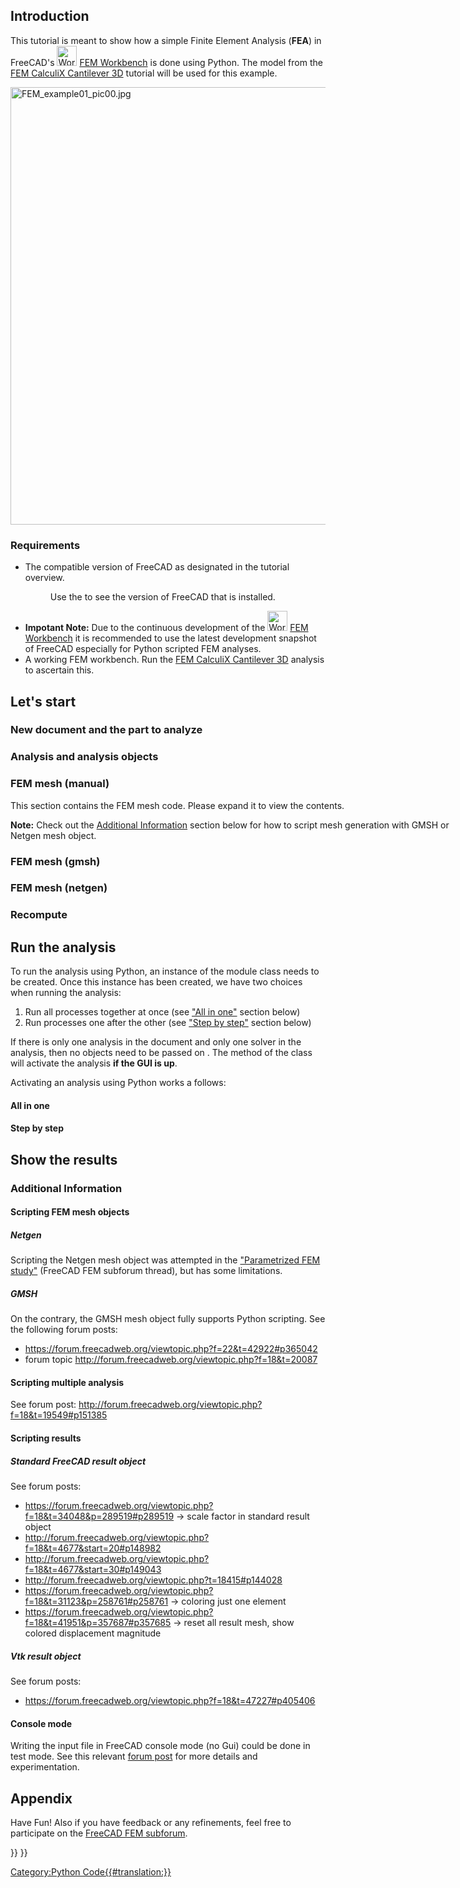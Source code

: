 <languages/>
<translate>

<!--T:1-->
{{TutorialInfo
|Topic= Finite Element Analysis
|Level= Intermediate
|Time= 30 minutes
|Author=[http://www.freecadweb.org/wiki/index.php?title=User:Berndhahnebach Bernd]
|FCVersion=0.18.15985 or above
|Files=
}}

== Introduction == <!--T:36-->

<!--T:2-->
This tutorial is meant to show how a simple Finite Element Analysis ('''FEA''') in FreeCAD's [[Image:Workbench_FEM.svg|32px]] [[FEM_Workbench|FEM Workbench]] is done using Python. The model from the [[FEM_CalculiX_Cantilever_3D|FEM CalculiX Cantilever 3D]] tutorial will be used for this example.

</translate>
[[Image:FEM_example01_pic00.jpg|700px]]
<translate>

=== Requirements === <!--T:37-->

<!--T:5-->
* The compatible version of FreeCAD as designated in the tutorial overview.
*: Use the {{MenuCommand|Help → About FreeCAD}} to see the version of FreeCAD that is installed.
* '''Impotant Note:''' Due to the continuous development of the [[Image:Workbench_FEM.svg|32px]] [[FEM_Workbench|FEM Workbench]] it is recommended to use the latest development snapshot of FreeCAD especially for Python scripted FEM analyses.
* A working FEM workbench. Run the [[FEM_CalculiX_Cantilever_3D|FEM CalculiX Cantilever 3D]] analysis to ascertain this.

== Let's start == <!--T:10-->

=== New document and the part to analyze === <!--T:38-->

</translate>
{{Code|code=
# new document
doc = App.newDocument("Scripted_CalculiX_Cantilever3D")

# part
import Part
box_obj = doc.addObject('Part::Box', 'Box')
box_obj.Height = box_obj.Width = 1000
box_obj.Length = 8000

# see how our part looks like
import FreeCADGui
FreeCADGui.ActiveDocument.activeView().viewAxonometric()
FreeCADGui.SendMsgToActiveView("ViewFit")

#
}}
<translate>

=== Analysis and analysis objects === <!--T:11-->

</translate>
{{Code|code=
# let us create some objects

# import to create objects
import ObjectsFem

# analysis
analysis_object = ObjectsFem.makeAnalysis(doc, "Analysis")

# solver (we gone use the well tested CcxTools solver object)
solver_object = ObjectsFem.makeSolverCalculixCcxTools(doc, "CalculiX")
solver_object.GeometricalNonlinearity = 'linear'
solver_object.ThermoMechSteadyState = True
solver_object.MatrixSolverType = 'default'
solver_object.IterationsControlParameterTimeUse = False
analysis_object.addObject(solver_object)

# material
material_object = ObjectsFem.makeMaterialSolid(doc, "SolidMaterial")
mat = material_object.Material
mat['Name'] = "Steel-Generic"
mat['YoungsModulus'] = "210000 MPa"
mat['PoissonRatio'] = "0.30"
mat['Density'] = "7900 kg/m^3"
material_object.Material = mat
analysis_object.addObject(material_object)

# fixed_constraint
fixed_constraint = ObjectsFem.makeConstraintFixed(doc, "FemConstraintFixed")
fixed_constraint.References = [(doc.Box, "Face1")]
analysis_object.addObject(fixed_constraint)

# force_constraint
force_constraint = ObjectsFem.makeConstraintForce(doc, "FemConstraintForce")
force_constraint.References = [(doc.Box, "Face2")]
force_constraint.Force = 9000000.0
force_constraint.Direction = (doc.Box, ["Edge5"])
force_constraint.Reversed = True
analysis_object.addObject(force_constraint)

}}
<translate>

</translate>
<!-- START of FEM mesh collapsible section below. Do not erase! -->
<div class="mw-collapsible mw-collapsed toccolours" style="width:750px ">
<translate>

=== FEM mesh (manual) === <!--T:39-->

<!--T:12-->
This section contains the FEM mesh code. Please expand it to view the contents.

<!--T:27-->
'''Note:''' Check out the [[#Additional_Information|Additional Information]] section below for how to script mesh generation with GMSH or Netgen mesh object.

</translate>
<div class="mw-collapsible-content">
{{Code|code=
# mesh
import Fem
femmesh = Fem.FemMesh()

# nodes
femmesh.addNode(8000.0, 1000.0, 0.0, 1)
femmesh.addNode(8000.0, 1000.0, 1000.0, 2)
femmesh.addNode(8000.0, 0.0, 0.0, 3)
femmesh.addNode(8000.0, 0.0, 1000.0, 4)
femmesh.addNode(0.0, 1000.0, 0.0, 5)
femmesh.addNode(0.0, 1000.0, 1000.0, 6)
femmesh.addNode(0.0, 0.0, 0.0, 7)
femmesh.addNode(0.0, 0.0, 1000.0, 8)
femmesh.addNode(728.0, 1000.0, 1000.0, 9)
femmesh.addNode(1456.0, 1000.0, 1000.0, 10)
femmesh.addNode(2184.0, 1000.0, 1000.0, 11)
femmesh.addNode(2912.0, 1000.0, 1000.0, 12)
femmesh.addNode(3640.0, 1000.0, 1000.0, 13)
femmesh.addNode(4368.0, 1000.0, 1000.0, 14)
femmesh.addNode(5096.0, 1000.0, 1000.0, 15)
femmesh.addNode(5824.0, 1000.0, 1000.0, 16)
femmesh.addNode(6552.0, 1000.0, 1000.0, 17)
femmesh.addNode(7280.0, 1000.0, 1000.0, 18)
femmesh.addNode(728.0, 0.0, 1000.0, 19)
femmesh.addNode(1456.0, 0.0, 1000.0, 20)
femmesh.addNode(2184.0, 0.0, 1000.0, 21)
femmesh.addNode(2912.0, 0.0, 1000.0, 22)
femmesh.addNode(3640.0, 0.0, 1000.0, 23)
femmesh.addNode(4368.0, 0.0, 1000.0, 24)
femmesh.addNode(5096.0, 0.0, 1000.0, 25)
femmesh.addNode(5824.0, 0.0, 1000.0, 26)
femmesh.addNode(6552.0, 0.0, 1000.0, 27)
femmesh.addNode(7280.0, 0.0, 1000.0, 28)
femmesh.addNode(728.0, 1000.0, 0.0, 29)
femmesh.addNode(1456.0, 1000.0, 0.0, 30)
femmesh.addNode(2184.0, 1000.0, 0.0, 31)
femmesh.addNode(2912.0, 1000.0, 0.0, 32)
femmesh.addNode(3640.0, 1000.0, 0.0, 33)
femmesh.addNode(4368.0, 1000.0, 0.0, 34)
femmesh.addNode(5096.0, 1000.0, 0.0, 35)
femmesh.addNode(5824.0, 1000.0, 0.0, 36)
femmesh.addNode(6552.0, 1000.0, 0.0, 37)
femmesh.addNode(7280.0, 1000.0, 0.0, 38)
femmesh.addNode(728.0, 0.0, 0.0, 39)
femmesh.addNode(1456.0, 0.0, 0.0, 40)
femmesh.addNode(2184.0, 0.0, 0.0, 41)
femmesh.addNode(2912.0, 0.0, 0.0, 42)
femmesh.addNode(3640.0, 0.0, 0.0, 43)
femmesh.addNode(4368.0, 0.0, 0.0, 44)
femmesh.addNode(5096.0, 0.0, 0.0, 45)
femmesh.addNode(5824.0, 0.0, 0.0, 46)
femmesh.addNode(6552.0, 0.0, 0.0, 47)
femmesh.addNode(7280.0, 0.0, 0.0, 48)
femmesh.addNode(8000.0, 500.0, 500.0, 49)
femmesh.addNode(0.0, 500.0, 500.0, 50)
femmesh.addNode(4731.99999977, 500.000001086, 499.999998599, 51)
femmesh.addNode(0.0, 500.0, 1000.0, 52)
femmesh.addNode(364.0, 1000.0, 1000.0, 53)
femmesh.addNode(1092.0, 1000.0, 1000.0, 54)
femmesh.addNode(1820.0, 1000.0, 1000.0, 55)
femmesh.addNode(2548.0, 1000.0, 1000.0, 56)
femmesh.addNode(3276.0, 1000.0, 1000.0, 57)
femmesh.addNode(4004.0, 1000.0, 1000.0, 58)
femmesh.addNode(4732.0, 1000.0, 1000.0, 59)
femmesh.addNode(5460.0, 1000.0, 1000.0, 60)
femmesh.addNode(6188.0, 1000.0, 1000.0, 61)
femmesh.addNode(6916.0, 1000.0, 1000.0, 62)
femmesh.addNode(7640.0, 1000.0, 1000.0, 63)
femmesh.addNode(8000.0, 500.0, 1000.0, 64)
femmesh.addNode(364.0, 0.0, 1000.0, 65)
femmesh.addNode(1092.0, 0.0, 1000.0, 66)
femmesh.addNode(1820.0, 0.0, 1000.0, 67)
femmesh.addNode(2548.0, 0.0, 1000.0, 68)
femmesh.addNode(3276.0, 0.0, 1000.0, 69)
femmesh.addNode(4004.0, 0.0, 1000.0, 70)
femmesh.addNode(4732.0, 0.0, 1000.0, 71)
femmesh.addNode(5460.0, 0.0, 1000.0, 72)
femmesh.addNode(6188.0, 0.0, 1000.0, 73)
femmesh.addNode(6916.0, 0.0, 1000.0, 74)
femmesh.addNode(7640.0, 0.0, 1000.0, 75)
femmesh.addNode(0.0, 500.0, 0.0, 76)
femmesh.addNode(364.0, 1000.0, 0.0, 77)
femmesh.addNode(1092.0, 1000.0, 0.0, 78)
femmesh.addNode(1820.0, 1000.0, 0.0, 79)
femmesh.addNode(2548.0, 1000.0, 0.0, 80)
femmesh.addNode(3276.0, 1000.0, 0.0, 81)
femmesh.addNode(4004.0, 1000.0, 0.0, 82)
femmesh.addNode(4732.0, 1000.0, 0.0, 83)
femmesh.addNode(5460.0, 1000.0, 0.0, 84)
femmesh.addNode(6188.0, 1000.0, 0.0, 85)
femmesh.addNode(6916.0, 1000.0, 0.0, 86)
femmesh.addNode(7640.0, 1000.0, 0.0, 87)
femmesh.addNode(8000.0, 500.0, 0.0, 88)
femmesh.addNode(364.0, 0.0, 0.0, 89)
femmesh.addNode(1092.0, 0.0, 0.0, 90)
femmesh.addNode(1820.0, 0.0, 0.0, 91)
femmesh.addNode(2548.0, 0.0, 0.0, 92)
femmesh.addNode(3276.0, 0.0, 0.0, 93)
femmesh.addNode(4004.0, 0.0, 0.0, 94)
femmesh.addNode(4732.0, 0.0, 0.0, 95)
femmesh.addNode(5460.0, 0.0, 0.0, 96)
femmesh.addNode(6188.0, 0.0, 0.0, 97)
femmesh.addNode(6916.0, 0.0, 0.0, 98)
femmesh.addNode(7640.0, 0.0, 0.0, 99)
femmesh.addNode(8000.0, 1000.0, 500.0, 100)
femmesh.addNode(0.0, 1000.0, 500.0, 101)
femmesh.addNode(8000.0, 0.0, 500.0, 102)
femmesh.addNode(0.0, 0.0, 500.0, 103)
femmesh.addNode(364.0, 500.0, 1000.0, 104)
femmesh.addNode(728.0, 500.0, 1000.0, 105)
femmesh.addNode(1092.0, 500.0, 1000.0, 106)
femmesh.addNode(1456.0, 500.0, 1000.0, 107)
femmesh.addNode(1820.0, 500.0, 1000.0, 108)
femmesh.addNode(2184.0, 500.0, 1000.0, 109)
femmesh.addNode(2548.0, 500.0, 1000.0, 110)
femmesh.addNode(3276.0, 500.0, 1000.0, 111)
femmesh.addNode(3640.0, 500.0, 1000.0, 112)
femmesh.addNode(4004.0, 500.0, 1000.0, 113)
femmesh.addNode(4368.0, 500.0, 1000.0, 114)
femmesh.addNode(4732.0, 500.0, 1000.0, 115)
femmesh.addNode(5096.0, 500.0, 1000.0, 116)
femmesh.addNode(5460.0, 500.0, 1000.0, 117)
femmesh.addNode(5824.0, 500.0, 1000.0, 118)
femmesh.addNode(6188.0, 500.0, 1000.0, 119)
femmesh.addNode(6552.0, 500.0, 1000.0, 120)
femmesh.addNode(6916.0, 500.0, 1000.0, 121)
femmesh.addNode(7640.0, 500.0, 1000.0, 122)
femmesh.addNode(2912.0, 500.0, 1000.0, 123)
femmesh.addNode(7280.0, 500.0, 1000.0, 124)
femmesh.addNode(364.0, 500.0, 0.0, 125)
femmesh.addNode(1092.0, 500.0, 0.0, 126)
femmesh.addNode(728.0, 500.0, 0.0, 127)
femmesh.addNode(1820.0, 500.0, 0.0, 128)
femmesh.addNode(1456.0, 500.0, 0.0, 129)
femmesh.addNode(2548.0, 500.0, 0.0, 130)
femmesh.addNode(2184.0, 500.0, 0.0, 131)
femmesh.addNode(3640.0, 500.0, 0.0, 132)
femmesh.addNode(3276.0, 500.0, 0.0, 133)
femmesh.addNode(4004.0, 500.0, 0.0, 134)
femmesh.addNode(5096.0, 500.0, 0.0, 135)
femmesh.addNode(4732.0, 500.0, 0.0, 136)
femmesh.addNode(5460.0, 500.0, 0.0, 137)
femmesh.addNode(6188.0, 500.0, 0.0, 138)
femmesh.addNode(5824.0, 500.0, 0.0, 139)
femmesh.addNode(6916.0, 500.0, 0.0, 140)
femmesh.addNode(6552.0, 500.0, 0.0, 141)
femmesh.addNode(7640.0, 500.0, 0.0, 142)
femmesh.addNode(2912.0, 500.0, 0.0, 143)
femmesh.addNode(4368.0, 500.0, 0.0, 144)
femmesh.addNode(7280.0, 500.0, 0.0, 145)
femmesh.addNode(364.0, 1000.0, 500.0, 146)
femmesh.addNode(728.0, 1000.0, 500.0, 147)
femmesh.addNode(1092.0, 1000.0, 500.0, 148)
femmesh.addNode(1456.0, 1000.0, 500.0, 149)
femmesh.addNode(1820.0, 1000.0, 500.0, 150)
femmesh.addNode(2184.0, 1000.0, 500.0, 151)
femmesh.addNode(2548.0, 1000.0, 500.0, 152)
femmesh.addNode(3276.0, 1000.0, 500.0, 153)
femmesh.addNode(3640.0, 1000.0, 500.0, 154)
femmesh.addNode(4004.0, 1000.0, 500.0, 155)
femmesh.addNode(4368.0, 1000.0, 500.0, 156)
femmesh.addNode(4732.0, 1000.0, 500.0, 157)
femmesh.addNode(5096.0, 1000.0, 500.0, 158)
femmesh.addNode(5460.0, 1000.0, 500.0, 159)
femmesh.addNode(5824.0, 1000.0, 500.0, 160)
femmesh.addNode(6188.0, 1000.0, 500.0, 161)
femmesh.addNode(6552.0, 1000.0, 500.0, 162)
femmesh.addNode(6916.0, 1000.0, 500.0, 163)
femmesh.addNode(7640.0, 1000.0, 500.0, 164)
femmesh.addNode(2912.0, 1000.0, 500.0, 165)
femmesh.addNode(7280.0, 1000.0, 500.0, 166)
femmesh.addNode(364.0, 0.0, 500.0, 167)
femmesh.addNode(1092.0, 0.0, 500.0, 168)
femmesh.addNode(728.0, 0.0, 500.0, 169)
femmesh.addNode(1820.0, 0.0, 500.0, 170)
femmesh.addNode(1456.0, 0.0, 500.0, 171)
femmesh.addNode(2548.0, 0.0, 500.0, 172)
femmesh.addNode(2184.0, 0.0, 500.0, 173)
femmesh.addNode(3640.0, 0.0, 500.0, 174)
femmesh.addNode(3276.0, 0.0, 500.0, 175)
femmesh.addNode(4004.0, 0.0, 500.0, 176)
femmesh.addNode(5096.0, 0.0, 500.0, 177)
femmesh.addNode(4732.0, 0.0, 500.0, 178)
femmesh.addNode(5460.0, 0.0, 500.0, 179)
femmesh.addNode(6188.0, 0.0, 500.0, 180)
femmesh.addNode(5824.0, 0.0, 500.0, 181)
femmesh.addNode(6916.0, 0.0, 500.0, 182)
femmesh.addNode(6552.0, 0.0, 500.0, 183)
femmesh.addNode(7640.0, 0.0, 500.0, 184)
femmesh.addNode(2912.0, 0.0, 500.0, 185)
femmesh.addNode(4368.0, 0.0, 500.0, 186)
femmesh.addNode(7280.0, 0.0, 500.0, 187)
femmesh.addNode(8000.0, 250.0, 250.0, 188)
femmesh.addNode(8000.0, 250.0, 750.0, 189)
femmesh.addNode(8000.0, 750.0, 750.0, 190)
femmesh.addNode(8000.0, 750.0, 250.0, 191)
femmesh.addNode(0.0, 250.0, 750.0, 192)
femmesh.addNode(0.0, 250.0, 250.0, 193)
femmesh.addNode(0.0, 750.0, 250.0, 194)
femmesh.addNode(0.0, 750.0, 750.0, 195)
femmesh.addNode(1456.0, 500.0, 500.0, 196)
femmesh.addNode(6552.0, 500.0, 500.0, 197)
femmesh.addNode(6916.0, 500.0, 500.0, 198)
femmesh.addNode(2184.0, 500.0, 500.0, 199)
femmesh.addNode(2548.0, 500.0, 500.0, 200)
femmesh.addNode(2912.0, 500.0, 500.0, 201)
femmesh.addNode(1820.0, 500.0, 500.0, 202)
femmesh.addNode(7640.0, 750.0, 250.0, 203)
femmesh.addNode(7640.0, 750.0, 750.0, 204)
femmesh.addNode(7280.0, 500.0, 500.0, 205)
femmesh.addNode(7640.0, 250.0, 250.0, 206)
femmesh.addNode(5460.0, 500.0, 500.0, 207)
femmesh.addNode(5096.0, 500.0, 500.0, 208)
femmesh.addNode(6188.0, 500.0, 500.0, 209)
femmesh.addNode(5824.0, 500.0, 500.0, 210)
femmesh.addNode(364.0, 750.0, 250.0, 211)
femmesh.addNode(364.0, 750.0, 750.0, 212)
femmesh.addNode(364.0, 250.0, 250.0, 213)
femmesh.addNode(1092.0, 500.0, 500.0, 214)
femmesh.addNode(728.0, 500.0, 500.0, 215)
femmesh.addNode(364.0, 250.0, 750.0, 216)
femmesh.addNode(4549.99999989, 250.000000543, 249.9999993, 217)
femmesh.addNode(4549.99999989, 750.000000543, 249.9999993, 218)
femmesh.addNode(4549.99999989, 750.000000543, 749.9999993, 219)
femmesh.addNode(4368.0, 500.0, 500.0, 220)
femmesh.addNode(4549.99999989, 250.000000543, 749.9999993, 221)
femmesh.addNode(4913.99999989, 250.000000543, 749.9999993, 222)
femmesh.addNode(4913.99999989, 750.000000543, 749.9999993, 223)
femmesh.addNode(3276.0, 500.0, 500.0, 224)
femmesh.addNode(3640.0, 500.0, 500.0, 225)
femmesh.addNode(4004.0, 500.0, 500.0, 226)
femmesh.addNode(4913.99999989, 750.000000543, 249.9999993, 227)
femmesh.addNode(4913.99999989, 250.000000543, 249.9999993, 228)

# elements
femmesh.addVolume([40, 19, 10, 20, 168, 106, 196, 171, 66, 107], 149)
femmesh.addVolume([10, 31, 30, 40, 150, 79, 149, 196, 128, 129], 150)
femmesh.addVolume([38, 17, 18, 47, 163, 62, 166, 140, 197, 198], 151)
femmesh.addVolume([32, 41, 11, 12, 130, 199, 152, 165, 200, 56], 152)
femmesh.addVolume([12, 32, 41, 42, 165, 130, 200, 201, 143, 92], 153)
femmesh.addVolume([42, 21, 12, 22, 172, 110, 201, 185, 68, 123], 154)
femmesh.addVolume([10, 31, 40, 11, 150, 128, 196, 55, 151, 202], 155)
femmesh.addVolume([11, 12, 41, 21, 56, 200, 199, 109, 110, 173], 156)
femmesh.addVolume([20, 41, 11, 40, 170, 199, 108, 171, 91, 202], 157)
femmesh.addVolume([20, 41, 21, 11, 170, 173, 67, 108, 199, 109], 158)
femmesh.addVolume([32, 11, 41, 31, 152, 199, 130, 80, 151, 131], 159)
femmesh.addVolume([11, 10, 20, 40, 55, 107, 108, 202, 196, 171], 160)
femmesh.addVolume([38, 17, 47, 37, 163, 197, 140, 86, 162, 141], 161)
femmesh.addVolume([38, 18, 49, 48, 166, 204, 203, 145, 205, 206], 162)
femmesh.addVolume([46, 15, 45, 36, 207, 208, 96, 139, 159, 137], 163)
femmesh.addVolume([47, 16, 46, 37, 209, 210, 97, 141, 161, 138], 164)
femmesh.addVolume([18, 4, 2, 49, 122, 64, 63, 204, 189, 190], 165)
femmesh.addVolume([18, 17, 27, 47, 62, 120, 121, 198, 197, 183], 166)
femmesh.addVolume([38, 18, 48, 47, 166, 205, 145, 140, 198, 98], 167)
femmesh.addVolume([12, 23, 42, 22, 111, 175, 201, 123, 69, 185], 168)
femmesh.addVolume([26, 47, 27, 17, 180, 183, 73, 119, 197, 120], 169)
femmesh.addVolume([50, 29, 9, 6, 211, 147, 212, 195, 146, 53], 170)
femmesh.addVolume([27, 48, 18, 47, 182, 205, 121, 183, 98, 198], 171)
femmesh.addVolume([8, 7, 39, 50, 103, 89, 167, 192, 193, 213], 172)
femmesh.addVolume([40, 9, 39, 30, 214, 215, 90, 129, 148, 126], 173)
femmesh.addVolume([42, 21, 41, 12, 172, 173, 92, 201, 110, 200], 174)
femmesh.addVolume([50, 9, 29, 39, 212, 147, 211, 213, 215, 127], 175)
femmesh.addVolume([29, 7, 50, 39, 125, 193, 211, 127, 89, 213], 176)
femmesh.addVolume([31, 11, 41, 40, 151, 199, 131, 128, 202, 91], 177)
femmesh.addVolume([47, 16, 37, 17, 209, 161, 141, 197, 61, 162], 178)
femmesh.addVolume([40, 9, 30, 10, 214, 148, 129, 196, 54, 149], 179)
femmesh.addVolume([2, 38, 49, 1, 164, 203, 190, 100, 87, 191], 180)
femmesh.addVolume([2, 38, 18, 49, 164, 166, 63, 190, 203, 204], 181)
femmesh.addVolume([48, 49, 38, 3, 206, 203, 145, 99, 188, 142], 182)
femmesh.addVolume([38, 49, 1, 3, 203, 191, 87, 142, 188, 88], 183)
femmesh.addVolume([49, 4, 3, 48, 189, 102, 188, 206, 184, 99], 184)
femmesh.addVolume([28, 48, 4, 18, 187, 184, 75, 124, 205, 122], 185)
femmesh.addVolume([49, 18, 4, 48, 204, 122, 189, 206, 205, 184], 186)
femmesh.addVolume([7, 50, 5, 29, 193, 194, 76, 125, 211, 77], 187)
femmesh.addVolume([50, 6, 5, 29, 195, 101, 194, 211, 146, 77], 188)
femmesh.addVolume([50, 9, 19, 6, 212, 105, 216, 195, 53, 104], 189)
femmesh.addVolume([50, 19, 9, 39, 216, 105, 212, 213, 169, 215], 190)
femmesh.addVolume([50, 19, 8, 6, 216, 65, 192, 195, 104, 52], 191)
femmesh.addVolume([40, 9, 10, 19, 214, 54, 196, 168, 105, 106], 192)
femmesh.addVolume([51, 44, 34, 14, 217, 144, 218, 219, 220, 156], 193)
femmesh.addVolume([51, 24, 44, 14, 221, 186, 217, 219, 114, 220], 194)
femmesh.addVolume([25, 15, 24, 51, 116, 115, 71, 222, 223, 221], 195)
femmesh.addVolume([43, 12, 32, 13, 224, 165, 133, 225, 57, 153], 196)
femmesh.addVolume([43, 12, 23, 42, 224, 111, 174, 93, 201, 175], 197)
femmesh.addVolume([43, 12, 13, 23, 224, 57, 225, 174, 111, 112], 198)
femmesh.addVolume([43, 12, 42, 32, 224, 201, 93, 133, 165, 143], 199)
femmesh.addVolume([34, 13, 14, 44, 155, 58, 156, 144, 226, 220], 200)
femmesh.addVolume([14, 24, 15, 51, 114, 115, 59, 219, 221, 223], 201)
femmesh.addVolume([23, 24, 14, 44, 70, 114, 113, 176, 186, 220], 202)
femmesh.addVolume([33, 32, 13, 43, 81, 153, 154, 132, 133, 225], 203)
femmesh.addVolume([34, 33, 13, 43, 82, 154, 155, 134, 132, 225], 204)
femmesh.addVolume([35, 14, 15, 51, 157, 59, 158, 227, 219, 223], 205)
femmesh.addVolume([25, 45, 15, 51, 177, 208, 116, 222, 228, 223], 206)
femmesh.addVolume([44, 43, 13, 23, 94, 225, 226, 176, 174, 112], 207)
femmesh.addVolume([35, 34, 14, 51, 83, 156, 157, 227, 218, 219], 208)
femmesh.addVolume([46, 15, 36, 16, 207, 159, 139, 210, 60, 160], 209)
femmesh.addVolume([36, 35, 15, 45, 84, 158, 159, 137, 135, 208], 210)
femmesh.addVolume([37, 36, 16, 46, 85, 160, 161, 138, 139, 210], 211)
femmesh.addVolume([25, 26, 16, 46, 72, 118, 117, 179, 181, 210], 212)
femmesh.addVolume([47, 16, 17, 26, 209, 61, 197, 180, 118, 119], 213)
femmesh.addVolume([47, 16, 26, 46, 209, 118, 180, 97, 210, 181], 214)
femmesh.addVolume([27, 28, 18, 48, 74, 124, 121, 182, 187, 205], 215)
femmesh.addVolume([35, 34, 51, 45, 83, 218, 227, 135, 136, 228], 216)
femmesh.addVolume([13, 14, 44, 23, 58, 220, 226, 112, 113, 176], 217)
femmesh.addVolume([44, 25, 24, 51, 178, 71, 186, 217, 222, 221], 218)
femmesh.addVolume([44, 45, 25, 51, 95, 177, 178, 217, 228, 222], 219)
femmesh.addVolume([46, 15, 16, 25, 207, 60, 210, 179, 116, 117], 220)
femmesh.addVolume([46, 15, 25, 45, 207, 116, 179, 96, 208, 177], 221)
femmesh.addVolume([50, 8, 19, 39, 192, 65, 216, 213, 167, 169], 222)
femmesh.addVolume([35, 51, 15, 45, 227, 223, 158, 135, 228, 208], 223)
femmesh.addVolume([34, 44, 43, 13, 144, 94, 134, 155, 226, 225], 224)
femmesh.addVolume([51, 44, 45, 34, 217, 95, 228, 218, 144, 136], 225)
femmesh.addVolume([9, 29, 39, 30, 147, 127, 215, 148, 78, 126], 226)
femmesh.addVolume([40, 9, 19, 39, 214, 105, 168, 90, 215, 169], 227)

# add it to the analysis
femmesh_obj = doc.addObject('Fem::FemMeshObject', 'Box_Mesh')
femmesh_obj.FemMesh = femmesh
analysis_object.addObject(femmesh_obj)
}}

</div> <!-- END of FEM mesh collapsible section. Do not remove -->
</div> <!-- END of FEM mesh collapsible section. Do not remove -->
<translate>

=== FEM mesh (gmsh) === <!--T:34-->

</translate>
{{Code|code=
femmesh_obj = ObjectsFem.makeMeshGmsh(doc, box_obj.Name + "_Mesh")
femmesh_obj.Part = doc.Box

doc.recompute()

from femmesh.gmshtools import GmshTools as gt
gmsh_mesh = gt(femmesh_obj)
error = gmsh_mesh.create_mesh()
print(error)

analysis_object.addObject(femmesh_obj)
}}
<translate>

=== FEM mesh (netgen) === <!--T:35-->

</translate>
{{Code|code=
mesh = doc.addObject('Fem::FemMeshShapeNetgenObject', 'FEMMeshNetgen')
mesh.Shape = doc.Box
mesh.MaxSize = 1000
mesh.Fineness = "Moderate"
mesh.Optimize = True
mesh.SecondOrder = True
doc.recompute()

analysis_object.addObject(mesh)
}}
<translate>

=== Recompute === <!--T:13-->

</translate>
{{Code|code=
# recompute
doc.recompute()

###
}}
<translate>

== Run the analysis == <!--T:22-->

<!--T:28-->
To run the analysis using Python, an instance of the {{incode|ccxtools}} module class {{incode|FemToolsCcx}} needs to be created. Once this instance has been created, we have two choices when running the analysis: 
# Run all processes together at once (see [[#All in one|"All in one"]] section below)
# Run processes one after the other (see [[#Step by step|"Step by step"]] section below)
If there is only one analysis in the document and only one solver in the analysis, then no objects need to be passed on {{incode|fea init}}. The {{incode|init}} method of the {{incode|fea}} class will activate the analysis '''if the GUI is up'''. 

<!--T:29-->
Activating an analysis using Python works a follows: 

</translate>
{{Code|code=
# activating analysis
import FemGui
FemGui.setActiveAnalysis(doc.Analysis)

###
}}
<translate>

==== All in one ==== <!--T:14-->

</translate>
{{Code|code=
# run the analysis all in one
from femtools import ccxtools
fea = ccxtools.FemToolsCcx()
fea.purge_results()
fea.run()

###
}}
<translate>

==== Step by step ==== <!--T:26-->

</translate>
{{Code|code=
# run the analysis step by step
from femtools import ccxtools
fea = ccxtools.FemToolsCcx()
fea.update_objects()
fea.setup_working_dir()
fea.setup_ccx()
message = fea.check_prerequisites()
if not message:
    fea.purge_results()
    fea.write_inp_file()
    # on error at inp file writing, the inp file path "" was returned (even if the file was written)
    # if we would write the inp file anyway, we need to again set it manually
    # fea.inp_file_name = '/tmp/FEMWB/FEMMeshGmsh.inp'
    fea.ccx_run()
    fea.load_results()
else:
    FreeCAD.Console.PrintError("Houston, we have a problem! {}\n".format(message))  # in report view
    print("Houston, we have a problem! {}\n".format(message))  # in Python console

###
}}
<translate>

== Show the results == <!--T:15-->

</translate>
{{Code|code=
# show some results
for m in analysis_object.Group:
    if m.isDerivedFrom('Fem::FemResultObject'):
        result_object = m
        break

femmesh_obj.ViewObject.setNodeDisplacementByVectors(result_object.NodeNumbers, result_object.DisplacementVectors)
femmesh_obj.ViewObject.applyDisplacement(10)

###
}}
<translate>

=== Additional Information === <!--T:17-->

==== Scripting FEM mesh objects ==== <!--T:18-->

===== Netgen ===== <!--T:40-->

<!--T:30-->
Scripting the Netgen mesh object was attempted in the [http://forum.freecadweb.org/viewtopic.php?f=18&t=16944#p134519 "Parametrized FEM study"] (FreeCAD FEM subforum thread), but has some limitations. 

===== GMSH ===== <!--T:41-->

<!--T:31-->
On the contrary, the GMSH mesh object fully supports Python scripting. See the following forum posts: 
* https://forum.freecadweb.org/viewtopic.php?f=22&t=42922#p365042  
* forum topic http://forum.freecadweb.org/viewtopic.php?f=18&t=20087

==== Scripting multiple analysis ==== <!--T:42-->

<!--T:19-->
See forum post: http://forum.freecadweb.org/viewtopic.php?f=18&t=19549#p151385

==== Scripting results ==== <!--T:43-->

===== Standard FreeCAD result object ===== <!--T:44-->

<!--T:20-->
See forum posts:
* https://forum.freecadweb.org/viewtopic.php?f=18&t=34048&p=289519#p289519 → scale factor in standard result object
* http://forum.freecadweb.org/viewtopic.php?f=18&t=4677&start=20#p148982
* http://forum.freecadweb.org/viewtopic.php?f=18&t=4677&start=30#p149043
* http://forum.freecadweb.org/viewtopic.php?t=18415#p144028 
* https://forum.freecadweb.org/viewtopic.php?f=18&t=31123&p=258761#p258761 → coloring just one element
* https://forum.freecadweb.org/viewtopic.php?f=18&t=41951&p=357687#p357685 → reset all result mesh, show colored displacement magnitude

===== Vtk result object ===== <!--T:45-->

<!--T:33-->
See forum posts:
* https://forum.freecadweb.org/viewtopic.php?f=18&t=47227#p405406

==== Console mode ==== <!--T:46-->

<!--T:21-->
Writing the input file in FreeCAD console mode (no Gui) could be done in test mode. See this relevant [https://forum.freecadweb.org/viewtopic.php?f=22&t=25852&p=208897#p208897 forum post] for more details and experimentation.

== Appendix == <!--T:47-->

<!--T:16-->
Have Fun! Also if you have feedback or any refinements, feel free to participate on the [https://forum.freecadweb.org/viewforum.php?f=18 FreeCAD FEM subforum].


</translate>
{{FEM Tools navi{{#translation:}}}}
{{Userdocnavi{{#translation:}}}}
[[Category:Python Code{{#translation:}}]]
